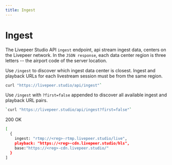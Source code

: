 ```yaml
---
title: Ingest
---
```


# Ingest

The Livepeer Studio API `ingest` endpoint, api stream ingest data, centers on
the Livepeer network. In the `JSON response`, each data center region is three
letters -- the airport code of the server location.

Use `/ingest` to discover which ingest data center is closest. Ingest and
playback URLs for each livestream session must be from the same region.

```bash
curl "https://livepeer.studio/api/ingest"`
```

Use `/ingest` with `?first=false` appended to discover all available ingest and
playback URL pairs.

```bash
`curl "https://livepeer.studio/api/ingest?first=false"`
```

200 OK

```bash
[
  {
    ingest: "rtmp://<reg>-rtmp.livepeer.studio/live",
    playback: "https://<reg>-cdn.livepeer.studio/hls",
    base:"https://<reg>-cdn.livepeer.studio/"
  }
]
```

<!--
## Attributes

<Table
  data={[
    {
      parameter: <code>base</code>,
      type: <code>string</code>,
      description: "Base URL for the playback URL.",
    },
    {
      parameter: <code>ingest</code>,
      type: <code>string</code>,
      description:
        "Base URL used to to configure the broadcast software. Pair it with a stream object streamKey.",
    },
    {
      parameter: <code>playback</code>,
      type: <code>string</code>,
      description:
        "Base URL for HLS playback. Append a stream object playbackId to create the full playback URL.",
    },
  ]}
/> -->
